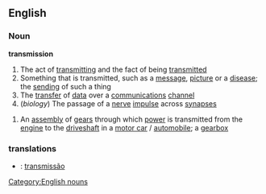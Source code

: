 ==English==
===Noun===
'''transmission'''
#The act of [[transmitting]] and the fact of being [[transmitted]]
#Something that is transmitted, such as a [[message]], [[picture]] or a [[disease]]; the [[sending]] of such a thing
#The [[transfer]] of [[data]] over a [[communication]]s [[channel]]
#(''biology'') The passage of a [[nerve]] [[impulse]] across [[synapse]]s
{{wikipediapar|automatic transmission}}
#An [[assembly]] of [[gear]]s through which [[power]] is transmitted from the [[engine]] to the [[driveshaft]] in a [[motor car]] / [[automobile]]; a [[gearbox]]

===translations===
*{{pt}}: [[transmissão]]

[[Category:English nouns]]